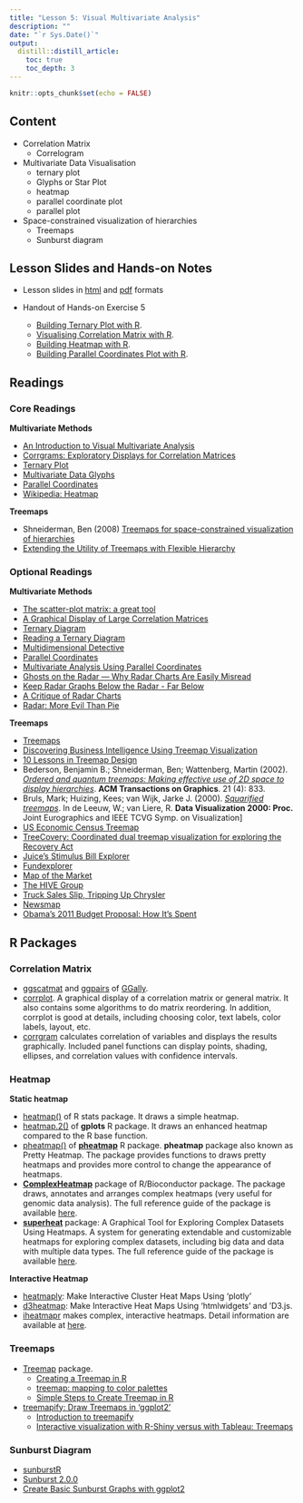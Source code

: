 ```yaml
---
title: "Lesson 5: Visual Multivariate Analysis"
description: ""
date: "`r Sys.Date()`"
output:
  distill::distill_article:
    toc: true
    toc_depth: 3
---
```


```r
knitr::opts_chunk$set(echo = FALSE)
```

## Content

* Correlation Matrix
    * Correlogram
* Multivariate Data Visualisation
    * ternary plot
    * Glyphs or Star Plot
    * heatmap
    * parallel coordinate plot
    * parallel plot
* Space-constrained visualization of hierarchies
    * Treemaps
    * Sunburst diagram

## Lesson Slides and Hands-on Notes 

- Lesson slides in [html](../lesson/Lesson05/Lesson05-VMA.html) and [pdf](../lesson/Lesson05/Lesson05-VMA.pdf) formats

- Handout of Hands-on Exercise 5
    + [Building Ternary Plot with R](../Hands-on_Ex/Hands-on_Ex05/Hands-on_Ex05-ternary.html).
    + [Visualising Correlation Matrix with R](../Hands-on_Ex/Hands-on_Ex05/Hands-on_Ex05-Corrgram.html).
    + [Building Heatmap with R](../Hands-on_Ex/Hands-on_Ex05/Hands-on_Ex05-Heatmap.html).
    + [Building Parallel Coordinates Plot with R](../Hands-on_Ex/Hands-on_Ex05/Hands-on_Ex05-pcp.html).


## Readings

### Core Readings

**Multivariate Methods**

* [An Introduction to Visual Multivariate Analysis](http://www.perceptualedge.com/articles/b-eye/visual_multivariate_analysis.pdf) 
* [Corrgrams: Exploratory Displays for Correlation Matrices](https://search-proquest-com.libproxy.smu.edu.sg/docview/228501277?rfr_id=info%3Axri%2Fsid%3Aprimo)
* [Ternary Plot](https://en.wikipedia.org/wiki/Ternary_plot)
* [Multivariate Data Glyphs](https://link-springer-com.libproxy.smu.edu.sg/content/pdf/10.1007%2F978-3-540-33037-0_8.pdf)
* [Parallel Coordinates](https://link-springer-com.libproxy.smu.edu.sg/content/pdf/10.1007%2F978-3-540-33037-0_25.pdf) 
* [Wikipedia: Heatmap](http://en.wikipedia.org/wiki/Heat_map)

**Treemaps**

* Shneiderman, Ben (2008) [Treemaps for space-constrained visualization of hierarchies](http://www.cs.umd.edu/hcil/treemap-history/)
* [Extending the Utility of Treemaps with Flexible Hierarchy](http://www.cs.umd.edu/hcil/treemap/FLEXIBLE-HIERARCHY-FINAL.pdf)

### Optional Readings

**Multivariate Methods**

* [The scatter-plot matrix: a great tool](http://junkcharts.typepad.com/junk_charts/2010/06/the-scatterplot-matrix-a-great-tool.html)
* [A Graphical Display of Large Correlation Matrices](https://search-proquest-com.libproxy.smu.edu.sg/docview/1750838449?rfr_id=info%3Axri%2Fsid%3Aprimo)
* [Ternary Diagram](https://www.sciencedirect.com/topics/engineering/ternary-diagram)
* [Reading a Ternary Diagram](http://csmgeo.csm.jmu.edu/geollab/fichter/Sedrx/readternary.html)
* [Multidimensional Detective](http://www.ifs.tuwien.ac.at/~silvia/wien/vu-infovis/articles/Inselberg-InfoVis97.pdf)
* [Parallel Coordinates](https://eagereyes.org/techniques/parallel-coordinates)
* [Multivariate Analysis Using Parallel Coordinates](http://www.perceptualedge.com/articles/b-eye/parallel_coordinates.pdf)
* [Ghosts on the Radar — Why Radar Charts Are Easily Misread](https://towardsdatascience.com/ghosts-on-the-radar-why-radar-charts-are-easily-misread-dba00fc399ef)
* [Keep Radar Graphs Below the Radar - Far Below](https://www.perceptualedge.com/articles/dmreview/radar_graphs.pdf)
* [A Critique of Radar Charts](https://blog.scottlogic.com/2011/09/23/a-critique-of-radar-charts.html)
* [Radar: More Evil Than Pie](https://www.darkhorseanalytics.com/blog/radar-more-evil-than-pie)

**Treemaps**

* [Treemaps](http://eagereyes.org/Techniques/Treemaps.html)
* [Discovering Business Intelligence Using Treemap Visualization](http://www.b-eye-network.com/view/2673)
* [10 Lessons in Treemap Design](http://www.juiceanalytics.com/writing/10-lessons-treemap-design/)
* Bederson, Benjamin B.; Shneiderman, Ben; Wattenberg, Martin (2002). [*Ordered and quantum treemaps: Making effective use of 2D space to display hierarchies*](http://delivery.acm.org.libproxy.smu.edu.sg/10.1145/580000/571649/p833-b_bederson.pdf?ip=202.161.43.77&id=571649&acc=ACTIVE%20SERVICE&key=FF6731C4D3E3CFFF%2E39D185EE56A58666%2E4D4702B0C3E38B35%2E4D4702B0C3E38B35&__acm__=1538033167_4a6787aed9b15196b9e585b3af4b7031). **ACM Transactions on Graphics**. 21 (4): 833.
* Bruls, Mark; Huizing, Kees; van Wijk, Jarke J. (2000). [*Squarified treemaps*](http://www.win.tue.nl/~vanwijk/stm.pdf). In de Leeuw, W.; van Liere, R. **Data Visualization 2000: Proc.** Joint Eurographics and IEEE TCVG Symp. on Visualization]
* [US Economic Census Treemap](http://www.juiceanalytics.com/writing/us-economic-census-treemap/)
* [TreeCovery: Coordinated dual treemap visualization for exploring the Recovery Act](https://ac-els-cdn-com.libproxy.smu.edu.sg/S0740624X11001055/1-s2.0-S0740624X11001055-main.pdf?_tid=5f3e825d-c9d0-414f-b1d2-3ffbe8e115d1&acdnat=1538033558_64b0c1431092fec2ea12cc5e7ba8e77b) 
* [Juice's Stimulus Bill Explorer](http://www.juiceanalytics.com/writing/juices-stimulus-bill-explorer/) 
* [Fundexplorer](http://www.cc.gatech.edu/gvu/ii/fundexplorer/)
* [Map of the Market](http://www.smartmoney.com/map-of-the-market/)
* [The HIVE Group](http://www.hivegroup.com/gallery/index.html)
* [Truck Sales Slip, Tripping Up Chrysler](http://www.nytimes.com/imagepages/2007/02/25/business/20070225_CHRYSLER_GRAPHIC.html) 
* [Newsmap](http://newsmap.jp/)
* [Obama’s 2011 Budget Proposal: How It’s Spent](http://www.nytimes.com/interactive/2010/02/01/us/budget.html)

## R Packages
### Correlation Matrix
* [ggscatmat](https://ggobi.github.io/ggally/#ggallyggscatmat) and [ggpairs](https://ggobi.github.io/ggally/#ggallyggpairs) of [GGally](https://ggobi.github.io/ggally/index.html). 
* [corrplot](https://cran.r-project.org/web/packages/corrplot/index.html). A graphical display of a correlation matrix or general matrix. It also contains some algorithms to do matrix reordering. In addition, corrplot is good at details, including choosing color, text labels, color labels, layout, etc. 
* [corrgram](https://cran.r-project.org/web/packages/corrgram/index.html) calculates correlation of variables and displays the results graphically. Included panel functions can display points, shading, ellipses, and correlation values with confidence intervals. 

### Heatmap

**Static heatmap**

* [heatmap()](https://www.rdocumentation.org/packages/stats/versions/3.6.0/topics/heatmap) of R stats package.  It draws a simple heatmap.
* [heatmap.2()](https://www.rdocumentation.org/packages/gplots/versions/3.0.1.1/topics/heatmap.2) of **gplots** R package.  It draws an enhanced heatmap compared to the R base function.
* [pheatmap()](https://www.rdocumentation.org/packages/pheatmap/versions/1.0.12/topics/pheatmap) of [**pheatmap**](https://www.rdocumentation.org/packages/pheatmap) R package.  **pheatmap** package also known as Pretty Heatmap.  The package provides functions to draws pretty heatmaps and provides more control to change the appearance of heatmaps.
* [**ComplexHeatmap**](https://bioconductor.org/packages/release/bioc/html/ComplexHeatmap.html) package of R/Bioconductor package.  The package draws, annotates and arranges complex heatmaps (very useful for genomic data analysis).  The full reference guide of the package is available [here](https://jokergoo.github.io/ComplexHeatmap-reference/book/).
* [**superheat**](https://cran.r-project.org/web/packages/superheat/) package: A Graphical Tool for Exploring Complex Datasets Using Heatmaps.  A system for generating extendable and customizable heatmaps for exploring complex datasets, including big data and data with multiple data types.  The full reference guide of the package is available [here](https://rlbarter.github.io/superheat/).

**Interactive Heatmap**

* [heatmaply](https://cran.r-project.org/web/packages/heatmaply/index.html): Make Interactive Cluster Heat Maps Using 'plotly'
* [d3heatmap](https://cran.r-project.org/web/packages/d3heatmap/index.html): Make Interactive Heat Maps Using 'htmlwidgets' and 'D3.js. 
* [iheatmapr](https://cran.r-project.org/web/packages/iheatmapr/index.html) makes complex, interactive heatmaps. Detail information are available at [here](https://docs.ropensci.org/iheatmapr/).

### Treemaps
* [Treemap](https://cran.r-project.org/web/packages/treemap/) package.
    * [Creating a Treemap in R](https://rpubs.com/brandonkopp/creating-a-treemap-in-r)
    * [treemap: mapping to color palettes](https://cran.r-project.org/web/packages/treemap/vignettes/treemap-color_mapping.html)
    * [Simple Steps to Create Treemap in R](https://r-posts.com/simple-steps-to-create-treemap-in-r/)
* [treemapify: Draw Treemaps in 'ggplot2'](https://cran.r-project.org/web/packages/treemapify/index.html)
    * [Introduction to treemapify](https://cran.r-project.org/web/packages/treemapify/vignettes/introduction-to-treemapify.html)
    * [Interactive visualization with R-Shiny versus with Tableau: Treemaps](https://datascience-enthusiast.com/R/R_shiny_Tableau_treemap.html)

### Sunburst Diagram
* [sunburstR](https://cran.r-project.org/web/packages/sunburstR/)
* [Sunburst 2.0.0](https://cran.r-project.org/web/packages/sunburstR/vignettes/sunburst-2-0-0.html)
* [Create Basic Sunburst Graphs with ggplot2](https://medium.com/optima-blog/create-basic-sunburst-graphs-with-ggplot2-7d7484d92c61)





